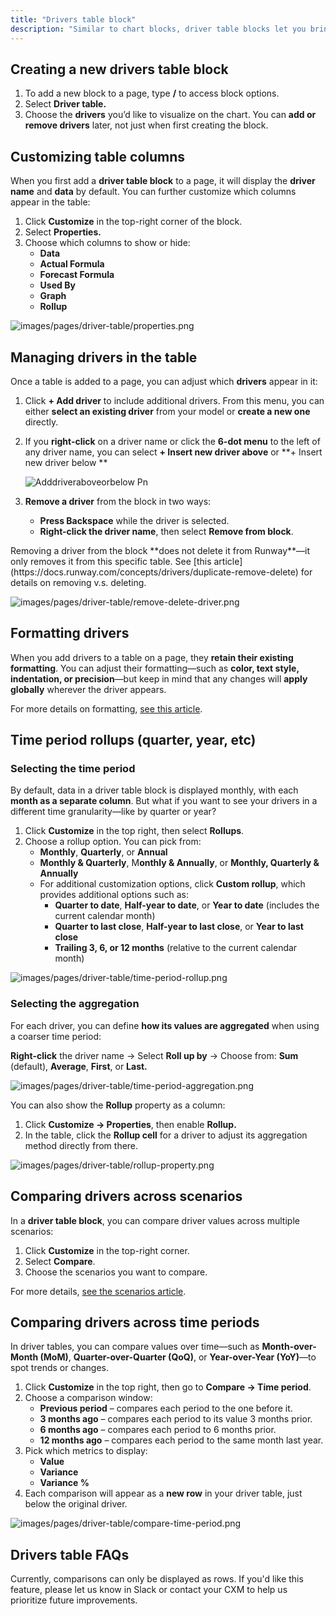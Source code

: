 ```yaml
---
title: "Drivers table block"
description: "Similar to chart blocks, driver table blocks let you bring in drivers from across Runway onto a single page—but instead of visualizing them as charts, they are displayed in a table format."
---
```


## Creating a new drivers table block

1. To add a new block to a page, type **/** to access block options.
2. Select **Driver table.**
3. Choose the **drivers** you’d like to visualize on the chart. You can **add or remove drivers** later, not just when first creating the block.

## Customizing table columns

When you first add a **driver table block** to a page, it will display the **driver name** and **data** by default. You can further customize which columns appear in the table:

1. Click **Customize** in the top-right corner of the block.
2. Select **Properties.**
3. Choose which columns to show or hide:
   - **Data**
   - **Actual Formula**
   - **Forecast Formula**
   - **Used By**
   - **Graph**
   - **Rollup**

![images/pages/driver-table/properties.png](/images/pages/driver-table/properties.png)

## Managing drivers in the table

Once a table is added to a page, you can adjust which **drivers** appear in it:

1. Click **\+ Add driver** to include additional drivers. From this menu, you can either **select an existing driver** from your model or **create a new one** directly.
2. If you **right-click** on a driver name or click the **6-dot menu** to the left of any driver name, you can select **\+ Insert new driver above** or **\+ Insert new driver below **

   ![Adddriveraboveorbelow Pn](/images/adddriveraboveorbelow.png)
3. **Remove a driver** from the block in two ways:
   - **Press Backspace** while the driver is selected.
   - **Right-click the driver name**, then select **Remove from block**.

<Check>
  Removing a driver from the block **does not delete it from Runway**—it only removes it from this specific table. See [this article](https://docs.runway.com/concepts/drivers/duplicate-remove-delete) for details on removing v.s. deleting.
</Check>

![images/pages/driver-table/remove-delete-driver.png](/images/pages/driver-table/remove-delete-driver.png)

## Formatting drivers

When you add drivers to a table on a page, they **retain their existing formatting**. You can adjust their formatting—such as **color, text style, indentation, or precision**—but keep in mind that any changes will **apply globally** wherever the driver appears.

For more details on formatting, [see this article](https://docs.runway.com/concepts/drivers/driver-formatting).

## Time period rollups (quarter, year, etc)

### Selecting the time period

By default, data in a driver table block is displayed monthly, with each **month as a separate column**. But what if you want to see your drivers in a different time granularity—like by quarter or year?

1. Click **Customize** in the top right, then select **Rollups**.
2. Choose a rollup option. You can pick from:
   - **Monthly**, **Quarterly**, or **Annual**
   - **Monthly & Quarterly**, M**onthly & Annually**, or **Monthly, Quarterly & Annually**
   - For additional customization options, click **Custom rollup**, which provides additional options such as:
     - **Quarter to date**, **Half-year to date**, or **Year to date** (includes the current calendar month)
     - **Quarter to last close**, **Half-year to last close**, or **Year to last close**
     - **Trailing 3, 6, or 12 months** (relative to the current calendar month)

![images/pages/driver-table/time-period-rollup.png](/images/pages/driver-table/time-period-rollup.png)

### Selecting the aggregation

For each driver, you can define **how its values are aggregated** when using a coarser time period:

**Right-click** the driver name → Select **Roll up by** → Choose from: **Sum** (default), **Average**, **First**, or **Last.**

![images/pages/driver-table/time-period-aggregation.png](/images/pages/driver-table/time-period-aggregation.png)

You can also show the **Rollup** property as a column:

1. Click **Customize → Properties**, then enable **Rollup.**
2. In the table, click the **Rollup cell** for a driver to adjust its aggregation method directly from there.

![images/pages/driver-table/rollup-property.png](/images/pages/driver-table/rollup-property.png)

## Comparing drivers across scenarios

In a **driver table block**, you can compare driver values across multiple scenarios:

1. Click **Customize** in the top-right corner.
2. Select **Compare**.
3. Choose the scenarios you want to compare.

For more details, [see the scenarios article](https://docs.runway.com/concepts/scenarios#comparing-scenarios).

## Comparing drivers across time periods

In driver tables, you can compare values over time—such as **Month-over-Month (MoM)**, **Quarter-over-Quarter (QoQ)**, or **Year-over-Year (YoY)**—to spot trends or changes.

1. Click **Customize** in the top right, then go to **Compare → Time period**.
2. Choose a comparison window:
   - **Previous period** – compares each period to the one before it.
   - **3 months ago** – compares each period to its value 3 months prior.
   - **6 months ago** – compares each period to 6 months prior.
   - **12 months ago** – compares each period to the same month last year.
3. Pick which metrics to display:
   - **Value**
   - **Variance**
   - **Variance %**
4. Each comparison will appear as a **new row** in your driver table, just below the original driver.

![images/pages/driver-table/compare-time-period.png](/images/pages/driver-table/compare-time-period.png)

## Drivers table FAQs

<Accordion title="Can time period comparisons be displayed as columns instead of rows?" icon="sparkles">
  Currently, comparisons can only be displayed as rows. If you'd like this feature, please let us know in Slack or contact your CXM to help us prioritize future improvements.
</Accordion>